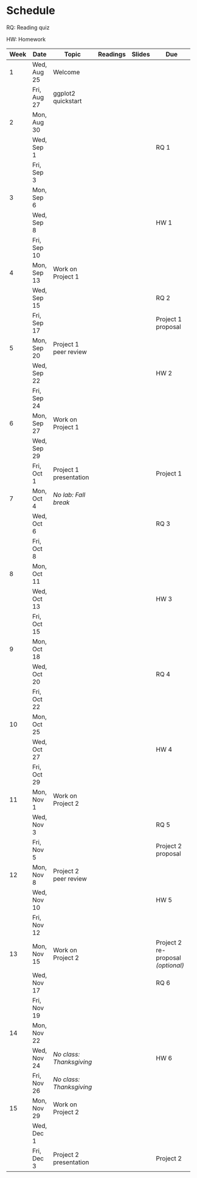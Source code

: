 # Schedule

RQ: Reading quiz

HW: Homework

+------+-------------+--------------------------+----------+---------+------------------------------------+
| Week | Date        | Topic                    | Readings | Slides  | Due                                |
+======+=============+==========================+==========+=========+====================================+
| 1    | Wed, Aug 25 | Welcome                  |          |         |                                    |
+------+-------------+--------------------------+----------+---------+------------------------------------+
|      | Fri, Aug 27 | ggplot2 quickstart       |          |         |                                    |
+------+-------------+--------------------------+----------+---------+------------------------------------+
| 2    | Mon, Aug 30 |                          |          |         |                                    |
+------+-------------+--------------------------+----------+---------+------------------------------------+
|      | Wed, Sep 1  |                          |          |         | RQ 1                               |
+------+-------------+--------------------------+----------+---------+------------------------------------+
|      | Fri, Sep 3  |                          |          |         |                                    |
+------+-------------+--------------------------+----------+---------+------------------------------------+
| 3    | Mon, Sep 6  |                          |          |         |                                    |
+------+-------------+--------------------------+----------+---------+------------------------------------+
|      | Wed, Sep 8  |                          |          |         | HW 1                               |
+------+-------------+--------------------------+----------+---------+------------------------------------+
|      | Fri, Sep 10 |                          |          |         |                                    |
+------+-------------+--------------------------+----------+---------+------------------------------------+
| 4    | Mon, Sep 13 | Work on Project 1        |          |         |                                    |
+------+-------------+--------------------------+----------+---------+------------------------------------+
|      | Wed, Sep 15 |                          |          |         | RQ 2                               |
+------+-------------+--------------------------+----------+---------+------------------------------------+
|      | Fri, Sep 17 |                          |          |         | Project 1 proposal                 |
+------+-------------+--------------------------+----------+---------+------------------------------------+
| 5    | Mon, Sep 20 | Project 1 peer review    |          |         |                                    |
+------+-------------+--------------------------+----------+---------+------------------------------------+
|      | Wed, Sep 22 |                          |          |         | HW 2                               |
+------+-------------+--------------------------+----------+---------+------------------------------------+
|      | Fri, Sep 24 |                          |          |         |                                    |
+------+-------------+--------------------------+----------+---------+------------------------------------+
| 6    | Mon, Sep 27 | Work on Project 1        |          |         |                                    |
+------+-------------+--------------------------+----------+---------+------------------------------------+
|      | Wed, Sep 29 |                          |          |         |                                    |
+------+-------------+--------------------------+----------+---------+------------------------------------+
|      | Fri, Oct 1  | Project 1 presentation   |          |         | Project 1                          |
+------+-------------+--------------------------+----------+---------+------------------------------------+
| 7    | Mon, Oct 4  | *No lab: Fall break*     |          |         |                                    |
+------+-------------+--------------------------+----------+---------+------------------------------------+
|      | Wed, Oct 6  |                          |          |         | RQ 3                               |
+------+-------------+--------------------------+----------+---------+------------------------------------+
|      | Fri, Oct 8  |                          |          |         |                                    |
+------+-------------+--------------------------+----------+---------+------------------------------------+
| 8    | Mon, Oct 11 |                          |          |         |                                    |
+------+-------------+--------------------------+----------+---------+------------------------------------+
|      | Wed, Oct 13 |                          |          |         | HW 3                               |
+------+-------------+--------------------------+----------+---------+------------------------------------+
|      | Fri, Oct 15 |                          |          |         |                                    |
+------+-------------+--------------------------+----------+---------+------------------------------------+
| 9    | Mon, Oct 18 |                          |          |         |                                    |
+------+-------------+--------------------------+----------+---------+------------------------------------+
|      | Wed, Oct 20 |                          |          |         | RQ 4                               |
+------+-------------+--------------------------+----------+---------+------------------------------------+
|      | Fri, Oct 22 |                          |          |         |                                    |
+------+-------------+--------------------------+----------+---------+------------------------------------+
| 10   | Mon, Oct 25 |                          |          |         |                                    |
+------+-------------+--------------------------+----------+---------+------------------------------------+
|      | Wed, Oct 27 |                          |          |         | HW 4                               |
+------+-------------+--------------------------+----------+---------+------------------------------------+
|      | Fri, Oct 29 |                          |          |         |                                    |
+------+-------------+--------------------------+----------+---------+------------------------------------+
| 11   | Mon, Nov 1  | Work on Project 2        |          |         |                                    |
+------+-------------+--------------------------+----------+---------+------------------------------------+
|      | Wed, Nov 3  |                          |          |         | RQ 5                               |
+------+-------------+--------------------------+----------+---------+------------------------------------+
|      | Fri, Nov 5  |                          |          |         | Project 2 proposal                 |
+------+-------------+--------------------------+----------+---------+------------------------------------+
| 12   | Mon, Nov 8  | Project 2 peer review    |          |         |                                    |
+------+-------------+--------------------------+----------+---------+------------------------------------+
|      | Wed, Nov 10 |                          |          |         | HW 5                               |
+------+-------------+--------------------------+----------+---------+------------------------------------+
|      | Fri, Nov 12 |                          |          |         |                                    |
+------+-------------+--------------------------+----------+---------+------------------------------------+
| 13   | Mon, Nov 15 | Work on Project 2        |          |         | Project 2 re-proposal *(optional)* |
+------+-------------+--------------------------+----------+---------+------------------------------------+
|      | Wed, Nov 17 |                          |          |         | RQ 6                               |
+------+-------------+--------------------------+----------+---------+------------------------------------+
|      | Fri, Nov 19 |                          |          |         |                                    |
+------+-------------+--------------------------+----------+---------+------------------------------------+
| 14   | Mon, Nov 22 |                          |          |         |                                    |
+------+-------------+--------------------------+----------+---------+------------------------------------+
|      | Wed, Nov 24 | *No class: Thanksgiving* |          |         | HW 6                               |
+------+-------------+--------------------------+----------+---------+------------------------------------+
|      | Fri, Nov 26 | *No class: Thanksgiving* |          |         |                                    |
+------+-------------+--------------------------+----------+---------+------------------------------------+
| 15   | Mon, Nov 29 | Work on Project 2        |          |         |                                    |
+------+-------------+--------------------------+----------+---------+------------------------------------+
|      | Wed, Dec 1  |                          |          |         |                                    |
+------+-------------+--------------------------+----------+---------+------------------------------------+
|      | Fri, Dec 3  | Project 2 presentation   |          |         | Project 2                          |
+------+-------------+--------------------------+----------+---------+------------------------------------+
